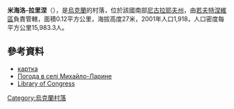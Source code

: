 {{coord|47|6|34|N|32|12|19|E|scale:100000|display=title}}

'''米海洛-拉里涅'''（{{lang-uk|Михайло-Ларине}}），是[[烏克蘭|烏克蘭]]的村落，位於該國南部[[尼古拉耶夫州|尼古拉耶夫州]]，由[[若夫特涅維區|若夫特涅維區]]負責管轄，面積0.12平方公里，海拔高度27米，2001年人口1,918，人口密度每平方公里15,983.3人。

==參考資料==
* [http://gska2.rada.gov.ua/pls/z7502/A005?rdat1=27.09.2008&rf7571=22374 картка]{{dead link|date=2018年4月 |bot=InternetArchiveBot |fix-attempted=yes }}
* [http://weather.in.ua/ua/nikolaevskaja/15968 Погода в селі Михайло-Ларине] {{Wayback|url=http://weather.in.ua/ua/nikolaevskaja/15968 |date=20160607120738 }}
* [https://lccn.loc.gov/2010377983 Library of Congress]

{{Ukraine-geo-stub}}
[[Category:烏克蘭村落|Category:烏克蘭村落]]
